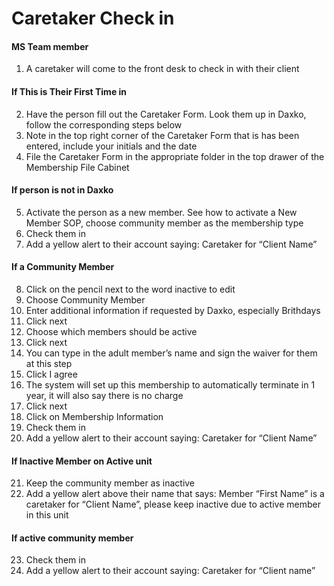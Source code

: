 # Caretaker Check in

#### MS Team member
1. A caretaker will come to the front desk to check in with their client

#### If This is Their First Time in

2. Have the person fill out the Caretaker Form. Look them up in Daxko, follow the corresponding steps below
3. Note in the top right corner of the Caretaker Form that is has been entered, include your initials and the date
4. File the Caretaker Form in the appropriate folder in the top drawer of the Membership File Cabinet

#### If person is not in Daxko

5. Activate the person as a new member. See how to activate a New Member SOP, choose community member as the membership type
6. Check them in
7. Add a yellow alert to their account saying: Caretaker for “Client Name”

#### If a Community Member

8. Click on the pencil next to the word inactive to edit
9. Choose Community Member
10. Enter additional information if requested by Daxko, especially Brithdays
11. Click next
12. Choose which members should be active
13. Click next
14. You can type in the adult member’s name and sign the waiver for them at this step
15. Click I agree
16. The system will set up this membership to automatically terminate in 1 year, it will also say there is no charge
17. Click next
18. Click on Membership Information
19. Check them in
20. Add a yellow alert to their account saying: Caretaker for “Client Name”

#### If Inactive Member on Active unit

21. Keep the community member as inactive
22. Add a yellow alert above their name that says: Member “First Name” is a caretaker for “Client Name”, please keep inactive due to active member in this unit

#### If active community member

23. Check them in
24. Add a yellow alert to their account saying: Caretaker for “Client name”

